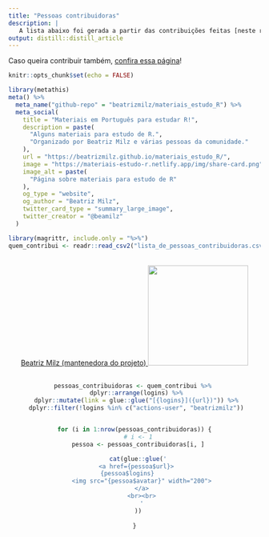 ```yaml
---
title: "Pessoas contribuidoras"
description: |
   A lista abaixo foi gerada a partir das contribuições feitas [neste repositório](https://github.com/beatrizmilz/materiais_estudo_R).
output: distill::distill_article
---
```


Caso queira contribuir também, [confira essa página](como_contribuir.html)!


```r
knitr::opts_chunk$set(echo = FALSE)
```

```r
library(metathis)
meta() %>%
  meta_name("github-repo" = "beatrizmilz/materiais_estudo_R") %>% 
  meta_social(
    title = "Materiais em Português para estudar R!",
    description = paste(
      "Alguns materiais para estudo de R.",
      "Organizado por Beatriz Milz e várias pessoas da comunidade."
    ),
    url = "https://beatrizmilz.github.io/materiais_estudo_R/",
    image = "https://materiais-estudo-r.netlify.app/img/share-card.png",
    image_alt = paste(
      "Página sobre materiais para estudo de R"
    ),
    og_type = "website",
    og_author = "Beatriz Milz",
    twitter_card_type = "summary_large_image",
    twitter_creator = "@beamilz"
  )
```

```r
library(magrittr, include.only = "%>%")
quem_contribui <- readr::read_csv2("lista_de_pessoas_contribuidoras.csv")
```



<center>

<a href='https://github.com/beatrizmilz'>    
  Beatriz Milz (mantenedora do projeto)
<img src="https://avatars.githubusercontent.com/u/42153618?v=4" width="200">
</a>
<br><br>

```r
pessoas_contribuidoras <- quem_contribui %>% 
  dplyr::arrange(logins) %>% 
  dplyr::mutate(link = glue::glue("[{logins}]({url})")) %>% 
  dplyr::filter(!logins %in% c("actions-user", "beatrizmilz")) 


for (i in 1:nrow(pessoas_contribuidoras)) {
  # i <- 1
  pessoa <- pessoas_contribuidoras[i, ]

  cat(glue::glue('
     <a href={pessoa$url}>    
    {pessoa$logins}        
    <img src="{pessoa$avatar}" width="200">
    </a>
    <br><br>
    '
  ))
  
}
```
</center>
